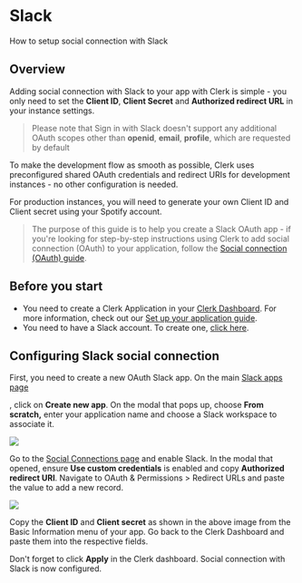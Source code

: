 # Slack

How to setup social connection with Slack

## Overview

Adding social connection with Slack to your app with Clerk is simple - you only need to set the **Client ID**, **Client Secret** and **Authorized redirect URL** in your instance settings.

> Please note that Sign in with Slack doesn't support any additional OAuth scopes other than **openid**, **email**, **profile**, which are requested by default

To make the development flow as smooth as possible, Clerk uses  preconfigured shared OAuth credentials and redirect URIs for development instances - no other configuration is needed.

For production instances, you will need to generate your own Client ID and Client secret using your Spotify account.

> The purpose of this guide is to help you create a Slack OAuth app - if  you're looking for step-by-step instructions using Clerk to add social  connection (OAuth) to your application, follow the [Social connection (OAuth) guide](https://clerk.com/docs/authentication/social-connections-oauth).

## Before you start

- You need to create a Clerk Application in your [Clerk Dashboard](https://dashboard.clerk.dev/). For more information, check out our [Set up your application guide](/get-started/setup-clerk).
- You need to have a Slack account. To create one, [click here](https://slack.com/get-started#/createnew).

## Configuring Slack social connection

First, you need to create a new OAuth Slack app. On the main [Slack apps page](https://api.slack.com/apps)

, click on **Create new app**. On the modal that pops up, choose **From scratch,** enter your application name and choose a Slack workspace to associate it.

![](./slack/94ec6d3046efef304c53501bf71eef26d019a9ef-1917x833.png)

Go to the [Social Connections page](https://dashboard.clerk.dev/last-active?path=authentication/social) and enable Slack. In the modal that opened, ensure **Use custom credentials** is enabled and copy **Authorized redirect URI**. Navigate to OAuth & Permissions > Redirect URLs and paste the value to add a new record.

![](./slack/60a1c0c6c305a9f3ee06e38e6315803c366060a4-1906x900.png)

Copy the **Client ID** and **Client secret** as shown in the above image from the Basic Information menu of your  app. Go back to the Clerk Dashboard and paste them into the respective  fields.

Don't forget to click **Apply** in the Clerk dashboard. Social connection with Slack is now configured.
